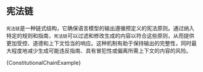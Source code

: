 


# `宪法链`

`宪法链`是一种链式结构，它确保语言模型的输出遵循预定义的宪法原则。通过纳入特定的规则和指南，`宪法链`可以过滤和修改生成的内容以符合这些原则，从而提供更加受控、道德和上下文恰当的响应。这种机制有助于保持输出的完整性，同时最大程度地减少生成可能违反指南、具有冒犯性或偏离所需上下文的内容的风险。


<CodeBlock language="typescript">{ConstitutionalChainExample}</CodeBlock>

